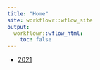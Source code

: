 ```yaml
---
title: "Home"
site: workflowr::wflow_site
output:
  workflowr::wflow_html:
    toc: false
---
```


* [2021](2021.html)
